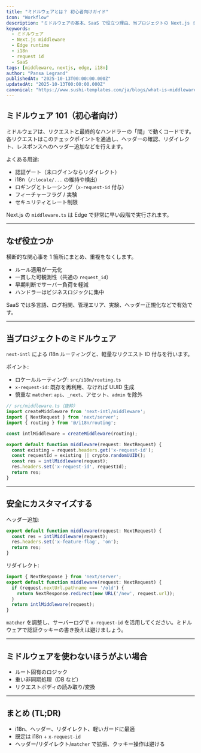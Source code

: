 ```yaml
---
title: "ミドルウェアとは？ 初心者向けガイド"
icon: "Workflow"
description: "ミドルウェアの基本、SaaS で役立つ理由、当プロジェクトの Next.js ミドルウェア（i18n と request ID）の動きと安全なカスタマイズ方法を解説。"
keywords:
  - ミドルウェア
  - Next.js middleware
  - Edge runtime
  - i18n
  - request id
  - SaaS
tags: [middleware, nextjs, edge, i18n]
author: "Pansa Legrand"
publishedAt: "2025-10-13T00:00:00.000Z"
updatedAt: "2025-10-13T00:00:00.000Z"
canonical: "https://www.sushi-templates.com/ja/blogs/what-is-middleware"
---
```


## ミドルウェア 101（初心者向け）

ミドルウェアは、リクエストと最終的なハンドラーの「間」で動くコードです。各リクエストはこのチェックポイントを通過し、ヘッダーの確認、リダイレクト、レスポンスへのヘッダー追加などを行えます。

よくある用途:
- 認証ゲート（未ログインならリダイレクト）
- i18n（`/:locale/...` の維持や検出）
- ロギングとトレーシング（`x-request-id` 付与）
- フィーチャーフラグ / 実験
- セキュリティとレート制限

Next.js の `middleware.ts` は Edge で非常に早い段階で実行されます。

---

## なぜ役立つか

横断的な関心事を 1 箇所にまとめ、重複をなくします。

- ルール適用が一元化
- 一貫した可観測性（共通の `request_id`）
- 早期判断でサーバー負荷を軽減
- ハンドラーはビジネスロジックに集中

SaaS では多言語、ログ相関、管理エリア、実験、ヘッダー正規化などで有効です。

---

## 当プロジェクトのミドルウェア

`next-intl` による i18n ルーティングと、軽量なリクエスト ID 付与を行います。

ポイント:
- ロケールルーティング: `src/i18n/routing.ts`
- `x-request-id`: 既存を再利用、なければ UUID 生成
- 慎重な `matcher`: `api`、`_next`、アセット、`admin` を除外

```ts
// src/middleware.ts（抜粋）
import createMiddleware from 'next-intl/middleware';
import { NextRequest } from 'next/server';
import { routing } from '@/i18n/routing';

const intlMiddleware = createMiddleware(routing);

export default function middleware(request: NextRequest) {
  const existing = request.headers.get('x-request-id');
  const requestId = existing || crypto.randomUUID();
  const res = intlMiddleware(request);
  res.headers.set('x-request-id', requestId);
  return res;
}
```

---

## 安全にカスタマイズする

ヘッダー追加:
```ts
export default function middleware(request: NextRequest) {
  const res = intlMiddleware(request);
  res.headers.set('x-feature-flag', 'on');
  return res;
}
```

リダイレクト:
```ts
import { NextResponse } from 'next/server';
export default function middleware(request: NextRequest) {
  if (request.nextUrl.pathname === '/old') {
    return NextResponse.redirect(new URL('/new', request.url));
  }
  return intlMiddleware(request);
}
```

`matcher` を調整し、サーバーログで `x-request-id` を活用してください。ミドルウェアで認証クッキーの書き換えは避けましょう。

---

## ミドルウェアを使わないほうがよい場合

- ルート固有のロジック
- 重い非同期処理（DB など）
- リクエストボディの読み取り/変換

---

## まとめ (TL;DR)

- i18n、ヘッダー、リダイレクト、軽いガードに最適
- 既定は i18n + `x-request-id`
- ヘッダー/リダイレクト/`matcher` で拡張、クッキー操作は避ける

